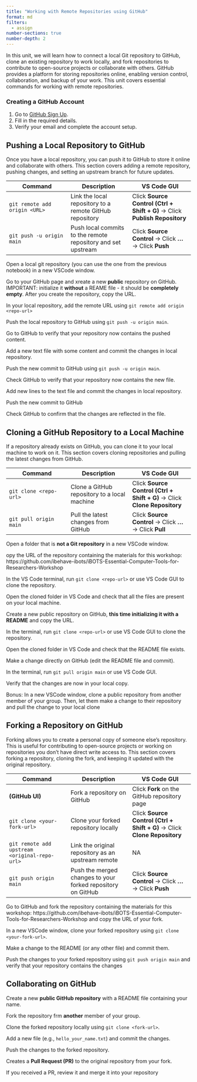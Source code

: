 ```yaml
---
title: "Working with Remote Repositories using GitHub"
format: md
filters:
  - assign
number-sections: true
number-depth: 2
---
```


In this unit, we will learn how to connect a local Git repository to GitHub, clone an existing repository to work locally, and fork repositories to contribute to open-source projects or collaborate with others. GitHub provides a platform for storing repositories online, enabling version control, collaboration, and backup of your work. This unit covers essential commands for working with remote repositories.  


### Creating a GitHub Account

1. Go to [GitHub Sign Up](https://github.com/signup).  
2. Fill in the required details.  
3. Verify your email and complete the account setup.  

## Pushing a Local Repository to GitHub

Once you have a local repository, you can push it to GitHub to store it online and collaborate with others. This section covers adding a remote repository, pushing changes, and setting an upstream branch for future updates.  

| Command | Description | VS Code GUI |
|---|---|---|
| `git remote add origin <URL>` | Link the local repository to a remote GitHub repository | Click **Source Control (Ctrl + Shift + G)** → Click **Publish Repository** |
| `git push -u origin main` | Push local commits to the remote repository and set upstream | Click **Source Control** → Click **...** → Click **Push** |

:::{#exr-}
Open a local git repository (you can use the one from the previous notebook) in a new VSCode window.
:::

:::{#exr-}
Go to your GitHub page and xreate a new **public** repository on GitHub. IMPORTANT: initialize it **without** a REAME file - it should be **completely empty**. After you create the repository, copy the URL.
:::

:::{#exr-}
In your local repository, add the remote URL using `git remote add origin <repo-url>`
:::

:::{#exr-}
Push the local repository to GitHub using `git push -u origin main`.  
:::

:::{#exr-}
Go to GitHub to verify that your repository now contains the pushed content.
:::

:::{#exr-}
Add a new text file with some content and commit the changes in local repository.  
:::

:::{#exr-}
Push the new commit to GitHub using `git push -u origin main`.  
:::

:::{#exr-}
Check GitHub to verify that your repository now contains the new file.
:::

:::{#exr-}
Add new lines to the text file and commit the changes in local repository.
:::

:::{#exr-}
Push the new commit to GitHub
:::

:::{#exr-}
Check GitHub to confirm that the changes are reflected in the file. 
:::

## Cloning a GitHub Repository to a Local Machine  

If a repository already exists on GitHub, you can clone it to your local machine to work on it. This section covers cloning repositories and pulling the latest changes from GitHub.  

| Command | Description | VS Code GUI |
|---|---|---|
| `git clone <repo-url>` | Clone a GitHub repository to a local machine  | Click **Source Control (Ctrl + Shift + G)** → Click **Clone Repository** |
| `git pull origin main` | Pull the latest changes from GitHub | Click **Source Control** → Click **...** → Click **Pull** |

:::{#exr-}
Open a folder that is **not a Git repository** in a new VSCode window.
:::

:::{#exr-}
opy the URL of the repository containing the materials for this workshop: https://github.com/ibehave-ibots/iBOTS-Essential-Computer-Tools-for-Researchers-Workshop
:::

:::{#exr-}
In the VS Code terminal, run `git clone <repo-url>` or use VS Code GUI to clone the repository. 
:::

:::{#exr-}
Open the cloned folder in VS Code and check that all the files are present on your local machine.
:::

:::{#exr-}
Create a new public repository on GitHub, **this time initializing it with a README** and copy the URL. 
:::

:::{#exr-}
In the terminal, run `git clone <repo-url>` or use VS Code GUI to clone the repository. 
:::

:::{#exr-}
Open the cloned folder in VS Code and check that the README file exists.  
:::

:::{#exr-}
Make a change directly on GitHub (edit the README file and commit).  
:::

:::{#exr-}
In the terminal, run `git pull origin main` or use VS Code GUI.  
:::

:::{#exr-}
Verify that the changes are now in your local copy.  
:::

:::{#exr-}
Bonus: In a new VSCode window, clone a public repository from another member of your group. Then, let them make a change to their repository and pull the change to your local clone
:::

## Forking a Repository on GitHub  

Forking allows you to create a personal copy of someone else's repository. This is useful for contributing to open-source projects or working on repositories you don’t have direct write access to. This section covers forking a repository, cloning the fork, and keeping it updated with the original repository.  

| Command | Description | VS Code GUI |
|---|---|---|
| **(GitHub UI)** | Fork a repository on GitHub | Click **Fork** on the GitHub repository page |
| `git clone <your-fork-url>` | Clone your forked repository locally | Click **Source Control (Ctrl + Shift + G)** → Click **Clone Repository** |
| `git remote add upstream <original-repo-url>` | Link the original repository as an upstream remote | NA |
| `git push origin main` | Push the merged changes to your forked repository on GitHub | Click **Source Control** → Click **...** → Click **Push** |

:::{#exr-}
Go to GitHub and fork the repository containing the materials for this workshop: https://github.com/ibehave-ibots/iBOTS-Essential-Computer-Tools-for-Researchers-Workshop and copy the URL of your fork.
:::

:::{#exr-}
In a new VSCode window, clone your forked repository using `git clone <your-fork-url>`.  
:::

:::{#exr-}
Make a change to the README (or any other file) and commit them.  
:::

:::{#exr-}
Push the changes to your forked repository using `git push origin main` and verify that your repository contains the changes
:::

## Collaborating on GitHub

:::{#exr-}
Create a new **public GitHub repository** with a README file containing your name.  
:::

:::{#exr-}
Fork the repository frm **another** member of your group.
:::

:::{#exr-}
Clone the forked repository locally using `git clone <fork-url>`.  
:::

:::{#exr-}
Add a new file (e.g., `hello_your_name.txt`) and commit the changes.  
:::

:::{#exr-}
Push the changes to the forked repository.  
:::

:::{#exr-}
Creates a **Pull Request (PR)** to the original repository from your fork.  
:::

:::{#exr-}
If you received a PR, review it and merge it into your repository
:::